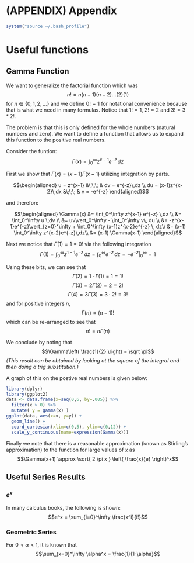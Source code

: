 
# (APPENDIX) Appendix {-}
```r
system("source ~/.bash_profile")
```

# Useful functions
## Gamma Function

We want to generalize the factorial function which was 
$$n! = n(n-1)(n-2)\dots(2)(1)$$
for $n \in \{0, 1, 2, \dots\}$ and we define $0!=1$ for notational convenience because that is what we need in many formulas.  Notice that $1! = 1$, $2!=2$ and $3! = 3 * 2!$.

The problem is that this is only defined for the whole numbers (natural numbers and zero).  We want to define a function that allows us to expand this function to the positive real numbers.

Consider the funtion:
$$\Gamma(x) = \int_0^\infty z^{x-1} e^{-z} \,dz$$

First we show that $\Gamma(x) = (x-1)\Gamma(x-1)$ utilizing integration by parts.

$$\begin{aligned}  
u  = z^{x-1}      &\;\;\;  & dv = e^{-z}\,dz \\
du = (x-1)z^{x-2}\,dx &\;\;\;  & v  = -e^{-z} 
\end{aligned}$$

and therefore

$$\begin{aligned}
\Gamma(x) &= \int_0^\infty z^{x-1} e^{-z} \,dz \\
          &= \int_0^\infty u \;dv \\
          &= uv\vert_0^\infty - \int_0^\infty v\, du \\
          &= -z^{x-1}e^{-z}\vert_{z=0}^\infty + \int_0^\infty (x-1)z^{x-2}e^{-z} \, dz\\
          &= (x-1) \int_0^\infty z^{x-2}e^{-z}\,dz\\
          &= (x-1) \Gamma(x-1)
  \end{aligned}$$

Next we notice that $\Gamma(1) = 1 = 0!$ via the following integration
$$\Gamma(1) = \int_0^\infty z^{1-1}e^{-z}\,dz = \int_0^\infty e^{-z} \,dz = -e^{-z} \vert_0^\infty = 1$$

Using these bits, we can see that 
$$\Gamma(2) = 1\cdot \Gamma(1) = 1 = 1!$$
$$\Gamma(3) = 2 \Gamma(2) = 2 = 2!$$
$$\Gamma(4) = 3 \Gamma(3) = 3 \cdot 2! = 3!$$
and for positive integers $n$,
$$\Gamma(n) = (n-1)!$$
which can be re-arranged to see that
$$n! = n \Gamma(n)$$

We conclude by noting that 
$$\Gamma\left( \frac{1}{2} \right) = \sqrt \pi$$ 
_(This result can be obtained by looking at the square of the integral and then doing a trig substitution.)_

A graph of this on the postive real numbers is given below: 

```r
library(dplyr)
library(ggplot2)
data <- data.frame(x=seq(0,6, by=.005)) %>%
  filter(x > 0) %>%
  mutate( y = gamma(x) )
ggplot(data, aes(x=x, y=y)) +
  geom_line() +
  coord_cartesian(xlim=c(0,5), ylim=c(0,12)) +
  scale_y_continuous(name=expression(Gamma(x)))
```

Finally we note that there is a reasonable approximation (known as Stirling's approximation) to the function for large values of $x$ as
$$\Gamma(x+1) \approx \sqrt{ 2 \pi x } \left( \frac{x}{e} \right)^x$$

## Useful Series Results

### $e^x$
In many calculus books, the following is shown:
$$e^x = \sum_{i=0}^\infty \frac{x^i}{i!}$$

### Geometric Series
For $0 < \alpha < 1$, it is known that
$$\sum_{x=0}^\infty \alpha^x = \frac{1}{1-\alpha}$$
